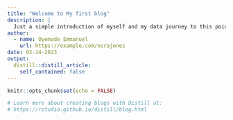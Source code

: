 ```yaml
---
title: "Welcome to My first blog"
description: |
  Just a simple introduction of myself and my data journey to this point
author:
  - name: Oyemade Emmanuel 
    url: https://example.com/norajones
date: 02-14-2023
output:
  distill::distill_article:
    self_contained: false
---
```


```r
knitr::opts_chunk$set(echo = FALSE)

# Learn more about creating blogs with Distill at:
# https://rstudio.github.io/distill/blog.html

```



